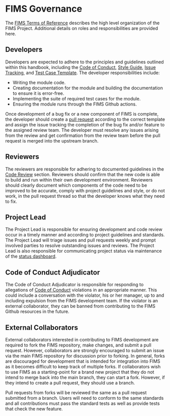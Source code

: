 # FIMS Governance

The [FIMS Terms of Reference](https://drive.google.com/file/d/1gMDQbAhjM2E3nct4Hc6u-DT1Ta8bizLd/view?usp=sharing) describes the high level organization of the FIMS Project. Additional details on roles and responsibilities are provided here.

## Developers

Developers are expected to adhere to the principles and guidelines outlined within this handbook, including the [Code of Conduct](#code-of-conduct), [Style Guide](#style-guide), [Issue Tracking](#issue-tracking), and [Test Case Template](#test-case-template). The developer responsibilities include: 

* Writing the module code.
* Creating documentation for the module and building the documentation to ensure it is error-free.
* Implementing the suite of required test cases for the module.
* Ensuring the module runs through the FIMS Github actions.

Once development of a bug fix or a new component of FIMS is complete, the developer should create a [pull request](#pull-requests) according to the correct template and assign the issue tracking the completion of the bug fix and/or feature to the assigned review team. The developer must resolve any issues arising from the review and get confirmation from the review team before the pull request is merged into the upstream branch. 

## Reviewers

The reviewers are responsible for adhering to documented guidelines in the [Code Review](#code-review) section. Reviewers should confirm that the new code is able to build and run within their own development environment. Reviewers should clearly document which components of the code need to be improved to be accurate, comply with project guidelines and style, or do not work, in the pull request thread so that the developer knows what they need to fix. 

## Project Lead

The Project Lead is responsible for ensuring development and code review occur in a timely manner and according to project guidelines and standards. The Project Lead will triage issues and pull requests weekly and prompt involved parties to resolve outstanding issues and reviews. The Project Lead is also responsible for communicating project status via maintenance of the [status dashboard](https://noaa-fims.github.io/status). 

## Code of Conduct Adjudicator

The Code of Conduct Adjudicator is responsible for responding to allegations of [Code of Conduct](#code-of-conduct) violations in an appropriate manner. This could include a conversation with the violator, his or her manager, up to and including expulsion from the FIMS development team. If the violator is an external collaborator, they can be banned from contributing to the FIMS Github resources in the future.

## External Collaborators

External collaborators interested in contributing to FIMS development are required to fork the FIMS repository, make changes, and submit a pull request. However, collaborators are strongly encouraged to submit an issue via the main FIMS repository for discussion prior to forking. In general, forks are discouraged for development that is intended for integration into FIMS as it becomes difficult to keep track of multiple forks. If collaborators wish to use FIMS as a starting-point for a brand new project that they do not intend to merge back into the main branch, they can start a fork. However, if they intend to create a pull request, they should use a branch.

Pull requests from forks will be reviewed the same as a pull request submitted from a branch. Users will need to conform to the same standards and all contributions must pass the standard tests as well as provide tests that check the new feature.
